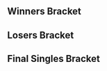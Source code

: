 {{DISPLAYTITLE:DreamHack Winter 2016: Singles Bracket}}{{BracketMatchSMWDisambig |oldtags=Rocky|newtags=Rocky (Swedish player)}}{{SetGame|melee}}
{{tabs static
|name1=Overview
|link1=DreamHack/2016/Winter
|name2=Singles Pools
|link2=DreamHack/2016/Winter/Singles Pools
|name3=Singles Bracket
|link3=DreamHack/2016/Winter/Singles Bracket
|name4=Doubles Bracket
|link4=DreamHack/2016/Winter/Doubles Bracket
|This=3
}}
==Winners Bracket==
{{Template:64DEWBracketA
|tourneylink=DreamHack/2016/Winter
|tourneyname=DreamHack Winter 2016
|r1m1p1=Armada |r1m1p1flag=se |r1m1p1score=2 |r1m1win=1
|r1m1p2=Smakis |r1m1p2flag=se |r1m1p2score=0
|r1m2p1=IRS |r1m2p1flag=us |r1m2p1score=2 |r1m2win=1
|r1m2p2=Deg |r1m2p2flag=se |r1m2p2score=0
|r1m3p1=Crunch |r1m3p1flag=us |r1m3p1score=2 |r1m3win=1
|r1m3p2=Setchi |r1m3p2flag=gb |r1m3p2score=0
|r1m4p1=Daydee |r1m4p1flag=se |r1m4p1score={{win}} |r1m4win=1
|r1m4p2=Zíng |r1m4p2flag=se |r1m4p2score=DQ
|r1m5p1=MacD |r1m5p1flag=us |r1m5p1score=2 |r1m5win=1
|r1m5p2=GBlade |r1m5p2flag=es |r1m5p2score=0
|r1m6p1=Xardov |r1m6p1flag=es |r1m6p1score=2 |r1m6win=1
|r1m6p2=Maximus |r1m6p2flag=se |r1m6p2score=1
|r1m7p1=Trifasia |r1m7p1flag=es |r1m7p1score=2 |r1m7win=1
|r1m7p2=Eekim |r1m7p2flag=se |r1m7p2score=0
|r1m8p1=IrregularJinny |r1m8p1flag=se |r1m8p1score=2 |r1m8win=1
|r1m8p2=adamkex |r1m8p2flag=se |r1m8p2score=0

|r1m9p1=Leffen |r1m9p1flag=se |r1m9p1score=2 |r1m9win=1
|r1m9p2=Jekku |r1m9p2flag=fi |r1m9p2score=0
|r1m10p1=Humpe |r1m10p1flag=se |r1m10p1score=2 |r1m10win=1
|r1m10p2=Mums |r1m10p2flag=se |r1m10p2score=0
|r1m11p1=Mahie |r1m11p1flag=fr |r1m11p1score=2 |r1m11win=1
|r1m11p2=peki |r1m11p2flag=fi |r1m11p2score=0
|r1m12p1=Zorc |r1m12p1flag=no |r1m12p1score=2 |r1m12win=1
|r1m12p2=Gin |r1m12p2flag=se |r1m12p2score=0
|r1m13p1=Wizzrobe |r1m13p1flag=us |r1m13p1score=2 |r1m13win=1
|r1m13p2=Nils |r1m13p2flag=se |r1m13p2score=0
|r1m14p1=Pricent |r1m14p1flag=no |r1m14p1score=2 |r1m14win=1
|r1m14p2=ludvig4 |r1m14p2flag=se |r1m14p2score=0
|r1m15p1=Fuzzyness |r1m15p1flag=gb |r1m15p1score=2 |r1m15win=1
|r1m15p2=Askeflink |r1m15p2flag=no |r1m15p2score=0
|r1m16p1=Alejandro |r1m16p1flag=se |r1m16p1score=2 |r1m16win=1
|r1m16p2=Pots |r1m16p2flag=se |r1m16p2score=0

|r1m17p1=Hungrybox |r1m17p1flag=us |r1m17p1score=2 |r1m17win=1
|r1m17p2=Emperor |r1m17p2flag=no |r1m17p2score=0
|r1m18p1=Yabasta |r1m18p1flag=se |r1m18p1score=0 |r1m18win=2
|r1m18p2=Akke |r1m18p2flag=se |r1m18p2score=2
|r1m19p1=mayhem |r1m19p1flag=fi |r1m19p1score=2 |r1m19win=1
|r1m19p2=Poopmaister6000 |r1m19p2flag=se |r1m19p2score=0
|r1m20p1=K-12 |r1m20p1flag=es |r1m20p1score=2 |r1m20win=1
|r1m20p2=Stax |r1m20p2flag=se |r1m20p2score=0
|r1m21p1=Professor Pro |r1m21p1flag=gb |r1m21p1score=2 |r1m21win=1
|r1m21p2=Rudmarker |r1m21p2flag=se |r1m21p2score=0
|r1m22p1=FA0 |r1m22p1flag=se |r1m22p1score=2 |r1m22win=1
|r1m22p2=Bomb |r1m22p2flag=se |r1m22p2score=0
|r1m23p1=Overtriforce |r1m23p1flag=es |r1m23p1score=2 |r1m23win=1
|r1m23p2=Sebson |r1m23p2flag=se |r1m23p2score=0
|r1m24p1=JohnnyFight |r1m24p1flag=se |r1m24p1score=2 |r1m24win=1
|r1m24p2=Zaik |r1m24p2flag=se |r1m24p2score=0

|r1m25p1=Mango |r1m25p1flag=us |r1m25p1score=2 |r1m25win=1
|r1m25p2=ajp_anton |r1m25p2flag=fi |r1m25p2score=0
|r1m26p1=Sharp |r1m26p1flag=se |r1m26p1score=0 |r1m26win=2
|r1m26p2=Glitchy |r1m26p2flag=se |r1m26p2score=2
|r1m27p1=Rocky |r1m27p1flag=se |r1m27p1score=2 |r1m27win=1
|r1m27p2=kalzu |r1m27p2flag=fi |r1m27p2score=0
|r1m28p1=rax |r1m28p1flag=se |r1m28p1score=2 |r1m28win=1
|r1m28p2=Acid Fucboi |r1m28p2flag=se |r1m28p2score=1
|r1m29p1=Ice |r1m29p1flag=de |r1m29p1score=2 |r1m29win=1
|r1m29p2=bËst |r1m29p2flag=fi |r1m29p2score=0
|r1m30p1=Salevits |r1m30p1flag=fi |r1m30p1score=2 |r1m30win=1
|r1m30p2=Krumm |r1m30p2flag= |r1m30p2score=1
|r1m31p1=Android |r1m31p1flag=se |r1m31p1score=2 |r1m31win=1
|r1m31p2=Frenzy |r1m31p2flag=gb |r1m31p2score=0
|r1m32p1=Charlon |r1m32p1flag=fr |r1m32p1score=2 |r1m32win=1
|r1m32p2=Picassu |r1m32p2flag=fi |r1m32p2score=0

|r2m1p1=Armada |r2m1p1flag=se |r2m1p1score=2 |r2m1win=1
|r2m1p2=IRS |r2m1p2flag=us |r2m1p2score=0
|r2m2p1=Crunch |r2m2p1flag=us |r2m2p1score=2 |r2m2win=1
|r2m2p2=Daydee |r2m2p2flag=se |r2m2p2score=1
|r2m3p1=MacD |r2m3p1flag=us |r2m3p1score=2 |r2m3win=1
|r2m3p2=Xardov |r2m3p2flag=es |r2m3p2score=0
|r2m4p1=Trifasia |r2m4p1flag=es |r2m4p1score=2 |r2m4win=1
|r2m4p2=IrregularJinny |r2m4p2flag=se |r2m4p2score=0
|r2m5p1=Leffen |r2m5p1flag=se |r2m5p1score=2 |r2m5win=1
|r2m5p2=Humpe |r2m5p2flag=se |r2m5p2score=1
|r2m6p1=Mahie |r2m6p1flag=fr |r2m6p1score=2 |r2m6win=1
|r2m6p2=Zorc |r2m6p2flag=no |r2m6p2score=0
|r2m7p1=Wizzrobe |r2m7p1flag=us |r2m7p1score=2 |r2m7win=1
|r2m7p2=Pricent |r2m7p2flag=no |r2m7p2score=0
|r2m8p1=Fuzzyness |r2m8p1flag=gb |r2m8p1score=2 |r2m8win=1
|r2m8p2=Alejandro |r2m8p2flag=se |r2m8p2score=0
|r2m9p1=Hungrybox |r2m9p1flag=us |r2m9p1score=3 |r2m9win=1
|r2m9p2=Akke |r2m9p2flag=se |r2m9p2score=0
|r2m10p1=mayhem |r2m10p1flag=fi |r2m10p1score=0 |r2m10win=2
|r2m10p2=K-12 |r2m10p2flag=es |r2m10p2score=2
|r2m11p1=Professor Pro |r2m11p1flag=gb |r2m11p1score=2 |r2m11win=1
|r2m11p2=FA0 |r2m11p2flag=se |r2m11p2score=0
|r2m12p1=Overtriforce |r2m12p1flag=es |r2m12p1score=1 |r2m12win=2
|r2m12p2=JohnnyFight |r2m12p2flag=se |r2m12p2score=2
|r2m13p1=Mango |r2m13p1flag=us |r2m13p1score=2 |r2m13win=1
|r2m13p2=Glitchy |r2m13p2flag=se |r2m13p2score=0
|r2m14p1=Rocky |r2m14p1flag=se |r2m14p1score=3 |r2m14win=1
|r2m14p2=rax |r2m14p2flag=se |r2m14p2score=0
|r2m15p1=Ice |r2m15p1flag=de |r2m15p1score=2 |r2m15win=1
|r2m15p2=Salevits |r2m15p2flag=fi |r2m15p2score=0
|r2m16p1=Android |r2m16p1flag=se |r2m16p1score=2 |r2m16win=1
|r2m16p2=Charlon |r2m16p2flag=fr |r2m16p2score=0



|r3m1p1=Armada |r3m1p1flag=se |r3m1p1score=3 |r3m1win=1
|r3m1p2=Crunch |r3m1p2flag=us |r3m1p2score=1

|r3m2p1=MacD |r3m2p1flag=us |r3m2p1score=1 |r3m2win=2
|r3m2p2=Trifasia |r3m2p2flag=es |r3m2p2score=3

|r3m3p1=Leffen |r3m3p1flag=se |r3m3p1score=3 |r3m3win=1
|r3m3p2=Mahie |r3m3p2flag=fr |r3m3p2score=0

|r3m4p1=Wizzrobe |r3m4p1flag=us |r3m4p1score=3 |r3m4win=1
|r3m4p2=Fuzzyness |r3m4p2flag=gb |r3m4p2score=1

|r3m5p1=Hungrybox |r3m5p1flag=us |r3m5p1score=3 |r3m5win=1
|r3m5p2=K-12 |r3m5p2flag=es |r3m5p2score=0

|r3m6p1=Professor Pro |r3m6p1flag=gb |r3m6p1score=3 |r3m6win=1
|r3m6p2=JohnnyFight |r3m6p2flag=se |r3m6p2score=2

|r3m7p1=Mango |r3m7p1flag=us |r3m7p1score=3 |r3m7win=1
|r3m7p2=Rocky |r3m7p2flag=se |r3m7p2score=0

|r3m8p1=Ice |r3m8p1flag=de |r3m8p1score=3 |r3m8win=1
|r3m8p2=Android |r3m8p2flag=se |r3m8p2score=1



|r4m1p1=Armada |r4m1p1flag=se |r4m1p1score=3 |r4m1win=1
|r4m1p2=Trifasia |r4m1p2flag=es |r4m1p2score=0
|r4m1p1char1=peach |r4m1p2char1=peach |r4m1p1stock1=3 |r4m1p2stock1=0 |r4m1win1=1 |r4m1stage1=Battlefield
|r4m1p1char2=peach |r4m1p2char2=peach |r4m1p1stock2=3 |r4m1p2stock2=0 |r4m1win2=1 |r4m1stage2=Battlefield
|r4m1p1char3=peach |r4m1p2char3=peach |r4m1p1stock3=1 |r4m1p2stock3=0 |r4m1win3=1 |r4m1stage3=Final Destination
|r4m1p1char4= |r4m1p2char4= |r4m1p1stock4= |r4m1p2stock4= |r4m1win4= |r4m1stage4=
|r4m1p1char5= |r4m1p2char5= |r4m1p1stock5= |r4m1p2stock5= |r4m1win5= |r4m1stage5=
|r4m1date=November 26, 2016
|r4m1finished=
|r4m1details={{BracketMatchDetails|comment=|preview=|lrthread=|vod=|interview=|recap=}}

|r4m2p1=Leffen |r4m2p1flag=se |r4m2p1score=3 |r4m2win=1
|r4m2p2=Wizzrobe |r4m2p2flag=us |r4m2p2score=2

|r4m3p1=Hungrybox |r4m3p1flag=us |r4m3p1score=3 |r4m3win=1
|r4m3p2=Professor Pro |r4m3p2flag=gb |r4m3p2score=0

|r4m4p1=Mango |r4m4p1flag=us |r4m4p1score=3 |r4m4win=1
|r4m4p2=Ice |r4m4p2flag=de |r4m4p2score=0



|r5m1p1=Armada |r5m1p1flag=se |r5m1p1score=3 |r5m1win=1
|r5m1p2=Leffen |r5m1p2flag=se |r5m1p2score=0
|r5m1p1char1=fox |r5m1p2char1=fox |r5m1p1stock1=2 |r5m1p2stock1=0 |r5m1win1=1 |r5m1stage1=Dream Land
|r5m1p1char2=fox |r5m1p2char2=fox |r5m1p1stock2=3 |r5m1p2stock2=0 |r5m1win2=1 |r5m1stage2=Dream Land
|r5m1p1char3=fox |r5m1p2char3=fox |r5m1p1stock3=2 |r5m1p2stock3=0 |r5m1win3=1 |r5m1stage3=Battlefield
|r5m1date=
|r5m1finished=
|r5m1details={{BracketMatchDetails|comment=|preview=|lrthread=|vod=|interview=|recap=}}

|r5m2p1=Hungrybox |r5m2p1flag=us |r5m2p1score=3 |r5m2win=1
|r5m2p2=Mango |r5m2p2flag=us |r5m2p2score=0
|r5m2p1char1=puff |r5m2p2char1=falco |r5m2p1stock1=3 |r5m2p2stock1=0 |r5m2win1=1 |r5m2stage1=Final Destination
|r5m2p1char2=puff |r5m2p2char2=falco |r5m2p1stock2=2 |r5m2p2stock2=0 |r5m2win2=1 |r5m2stage2=Yoshi's Story
|r5m2p1char3=puff |r5m2p2char3=falco |r5m2p1stock3=1 |r5m2p2stock3=0 |r5m2win3=1 |r5m2stage3=Yoshi's Story
|r5m2date=
|r5m2finished=
|r5m2details={{BracketMatchDetails|comment=|preview=|lrthread=|vod=|interview=|recap=}}
}}

==Losers Bracket==
{{64DELBracketSmwA
|tourneylink=DreamHack/2016/Winter
|tourneyname=DreamHack Winter 2016
|l1placement=49-64
|l2placement=33-48
|l3placement=25-32
|l4placement=17-24
|l5placement=13-16
|l6placement=9-12
|l7placement=7-8
|l8placement=5-6

|l1m1p1=Smakis |l1m1p1flag=se |l1m1p1score=2 |l1m1win=1
|l1m1p2=Deg |l1m1p2flag=se |l1m1p2score=0
|l1m2p1=Setchi |l1m2p1flag=gb |l1m2p1score={{win}} |l1m2win=1
|l1m2p2=Zing |l1m2p2flag=se |l1m2p2score=DQ
|l1m3p1=GBlade |l1m3p1flag=es |l1m3p1score=2 |l1m3win=1
|l1m3p2=Maximus |l1m3p2flag=se |l1m3p2score=0
|l1m4p1=Eekim |l1m4p1flag=se |l1m4p1score=2 |l1m4win=1
|l1m4p2=adamkex |l1m4p2flag=se |l1m4p2score=0
|l1m5p1=Jekku |l1m5p1flag=fi |l1m5p1score=0 |l1m5win=2
|l1m5p2=Mums |l1m5p2flag=se |l1m5p2score=2
|l1m6p1=peki |l1m6p1flag=fi |l1m6p1score=2 |l1m6win=1
|l1m6p2=Gin |l1m6p2flag=se |l1m6p2score=0
|l1m7p1=Nils |l1m7p1flag=se |l1m7p1score=2 |l1m7win=1
|l1m7p2=ludvig4 |l1m7p2flag=se |l1m7p2score=0
|l1m8p1=Askeflink |l1m8p1flag=no |l1m8p1score=2 |l1m8win=1
|l1m8p2=Pots |l1m8p2flag=se |l1m8p2score=0
|l1m9p1=Emperor |l1m9p1flag=no |l1m9p1score=0 |l1m9win=2
|l1m9p2=Yabasta |l1m9p2flag=se |l1m9p2score=2
|l1m10p1=Poopmaister6000 |l1m10p1flag=se |l1m10p1score=0 |l1m10win=2
|l1m10p2=Stax |l1m10p2flag=se |l1m10p2score=2
|l1m11p1=Rudmarker |l1m11p1flag=se |l1m11p1score=1 |l1m11win=2
|l1m11p2=Bomb |l1m11p2flag=se |l1m11p2score=2
|l1m12p1=Sebson |l1m12p1flag=se |l1m12p1score=2 |l1m12win=1
|l1m12p2=Zaik |l1m12p2flag=se |l1m12p2score=0
|l1m13p1=ajp_anton |l1m13p1flag=fi |l1m13p1score=2 |l1m13win=1
|l1m13p2=Sharp |l1m13p2flag=se |l1m13p2score=0
|l1m14p1=kalzu |l1m14p1flag=fi |l1m14p1score=2 |l1m14win=1
|l1m14p2=Acid Fucboi |l1m14p2flag=se |l1m14p2score=0
|l1m15p1=bËst |l1m15p1flag=fi |l1m15p1score=2 |l1m15win=1
|l1m15p2=Krumm |l1m15p2flag= |l1m15p2score=0
|l1m16p1=Frenzy |l1m16p1flag=gb |l1m16p1score=2 |l1m16win=1
|l1m16p2=Picassu |l1m16p2flag=fi |l1m16p2score=0

|l2m1p1=Charlon |l2m1p1flag=fr |l2m1p1score=2 |l2m1win=1
|l2m1p2=Smakis |l2m1p2flag=se |l2m1p2score=1
|l2m2p1=Salevits |l2m2p1flag=fi |l2m2p1score=0 |l2m2win=2
|l2m2p2=Setchi |l2m2p2flag=gb |l2m2p2score=2
|l2m3p1=rax |l2m3p1flag=se |l2m3p1score=2 |l2m3win=1
|l2m3p2=GBlade |l2m3p2flag=es |l2m3p2score=0
|l2m4p1=Glitchy |l2m4p1flag=se |l2m4p1score=1 |l2m4win=2
|l2m4p2=Eekim |l2m4p2flag=se |l2m4p2score=2
|l2m5p1=Overtriforce |l2m5p1flag=es |l2m5p1score=2 |l2m5win=1
|l2m5p2=Mums |l2m5p2flag=se |l2m5p2score=0
|l2m6p1=FA0 |l2m6p1flag=se |l2m6p1score=1 |l2m6win=2
|l2m6p2=peki |l2m6p2flag=fi |l2m6p2score=2
|l2m7p1=mayhem |l2m7p1flag=fi |l2m7p1score=1 |l2m7win=2
|l2m7p2=Nils |l2m7p2flag=se |l2m7p2score=2
|l2m8p1=Akke |l2m8p1flag=se |l2m8p1score=1 |l2m8win=2
|l2m8p2=Askeflink |l2m8p2flag=no |l2m8p2score=2
|l2m9p1=Alejandro |l2m9p1flag=se |l2m9p1score=2 |l2m9win=1
|l2m9p2=Yabasta |l2m9p2flag=se |l2m9p2score=0
|l2m10p1=Pricent |l2m10p1flag=no |l2m10p1score=2 |l2m10win=1
|l2m10p2=Stax |l2m10p2flag=se |l2m10p2score=0
|l2m11p1=Zorc |l2m11p1flag=no |l2m11p1score=2 |l2m11win=1
|l2m11p2=Bomb |l2m11p2flag=se |l2m11p2score=0
|l2m12p1=Humpe |l2m12p1flag=se |l2m12p1score=2 |l2m12win=1
|l2m12p2=Sebson |l2m12p2flag=se |l2m12p2score=0
|l2m13p1=IrregularJinny |l2m13p1flag=se |l2m13p1score=0 |l2m13win=2
|l2m13p2=ajp_anton |l2m13p2flag=fi |l2m13p2score=2
|l2m14p1=Xardov |l2m14p1flag=es |l2m14p1score=2 |l2m14win=1
|l2m14p2=kalzu |l2m14p2flag=fi |l2m14p2score=1
|l2m15p1=Daydee |l2m15p1flag=se |l2m15p1score=2 |l2m15win=1
|l2m15p2=bËst |l2m15p2flag=fi |l2m15p2score=0
|l2m16p1=IRS |l2m16p1flag=us |l2m16p1score=0 |l2m16win=2
|l2m16p2=Frenzy |l2m16p2flag=gb |l2m16p2score=2

|l3m1p1=Charlon |l3m1p1flag=fr |l3m1p1score=3 |l3m1win=1
|l3m1p2=Setchi |l3m1p2flag=gb |l3m1p2score=2
|l3m2p1=rax |l3m2p1flag=se |l3m2p1score=0 |l3m2win=2
|l3m2p2=Eekim |l3m2p2flag=se |l3m2p2score=3
|l3m3p1=Overtriforce |l3m3p1flag=es |l3m3p1score=3 |l3m3win=1
|l3m3p2=peki |l3m3p2flag=fi |l3m3p2score=0
|l3m4p1=Nils |l3m4p1flag=se |l3m4p1score=3 |l3m4win=1
|l3m4p2=Askeflink |l3m4p2flag=no |l3m4p2score=2
|l3m5p1=Alejandro |l3m5p1flag=se |l3m5p1score=1 |l3m5win=2
|l3m5p2=Pricent |l3m5p2flag=no |l3m5p2score=3
|l3m6p1=Zorc |l3m6p1flag=no |l3m6p1score=1 |l3m6win=2
|l3m6p2=Humpe |l3m6p2flag=se |l3m6p2score=3
|l3m7p1=ajp_anton |l3m7p1flag=fi |l3m7p1score=3 |l3m7win=1
|l3m7p2=Xardov |l3m7p2flag=es |l3m7p2score=2
|l3m8p1=Daydee |l3m8p1flag=se |l3m8p1score=3 |l3m8win=1
|l3m8p2=Frenzy |l3m8p2flag=gb |l3m8p2score=0

|l4m1p1=Fuzzyness |l4m1p1flag=gb |l4m1p1score=1 |l4m1win=2
|l4m1p2=Charlon |l4m1p2flag=fr |l4m1p2score=3
|l4m2p1=Mahie |l4m2p1flag=fr |l4m2p1score=3 |l4m2win=1
|l4m2p2=Eekim |l4m2p2flag=se |l4m2p2score=0
|l4m3p1=MacD |l4m3p1flag=us |l4m3p1score=0 |l4m3win=2
|l4m3p2=Overtriforce |l4m3p2flag=es |l4m3p2score=3
|l4m4p1=Crunch |l4m4p1flag=us |l4m4p1score=3 |l4m4win=1
|l4m4p2=Nils |l4m4p2flag=se |l4m4p2score=2
|l4m5p1=Android |l4m5p1flag=se |l4m5p1score=3 |l4m5win=1
|l4m5p2=Pricent |l4m5p2flag=no |l4m5p2score=0
|l4m6p1=Rocky |l4m6p1flag=se |l4m6p1score=3 |l4m6win=1
|l4m6p2=Humpe |l4m6p2flag=se |l4m6p2score=1
|l4m7p1=JohnnyFight |l4m7p1flag=se |l4m7p1score=3 |l4m7win=1
|l4m7p2=ajp_anton |l4m7p2flag=fi |l4m7p2score=1
|l4m8p1=K-12 |l4m8p1flag=es |l4m8p1score=3 |l4m8win=1
|l4m8p2=Daydee |l4m8p2flag=se |l4m8p2score=1

|l5m1p1=Charlon |l5m1p1flag=fr |l5m1p1score=0 |l5m1win=2
|l5m1p2=Mahie |l5m1p2flag=fr |l5m1p2score=3
|l5m2p1=Overtriforce |l5m2p1flag=es |l5m2p1score=3 |l5m2win=1
|l5m2p2=Crunch |l5m2p2flag=us |l5m2p2score=0
|l5m3p1=Android |l5m3p1flag=se |l5m3p1score=3 |l5m3win=1
|l5m3p2=Rocky |l5m3p2flag=se |l5m3p2score=1
|l5m4p1=JohnnyFight |l5m4p1flag=se |l5m4p1score=3 |l5m4win=1
|l5m4p2=K-12 |l5m4p2flag=es |l5m4p2score=0

|l6m1p1=Professor Pro |l6m1p1flag=gb |l6m1p1score=3 |l6m1win=1
|l6m1p2=Mahie |l6m1p2flag=fr |l6m1p2score=0
|l6m2p1=Ice |l6m2p1flag=de |l6m2p1score=3 |l6m2win=1
|l6m2p2=Overtriforce |l6m2p2flag=es |l6m2p2score=1
|l6m3p1=Trifasia |l6m3p1flag=es |l6m3p1score=3 |l6m3win=1
|l6m3p2=Android |l6m3p2flag=se |l6m3p2score=2
|l6m4p1=Wizzrobe |l6m4p1flag=us |l6m4p1score=3 |l6m4win=1
|l6m4p2=JohnnyFight |l6m4p2flag=se |l6m4p2score=0



|l7m1p1=Professor Pro |l7m1p1flag=gb |l7m1p1score=3 |l7m1win=1
|l7m1p2=Ice |l7m1p2flag=de |l7m1p2score=2
|l7m1p1char1=fox |l7m1p2char1=fox |l7m1p1stock1=1 |l7m1p2stock1=0 |l7m1win1=1 |l7m1stage1=Battlefield
|l7m1p1char2=fox |l7m1p2char2=fox |l7m1p1stock2=1 |l7m1p2stock2=0 |l7m1win2=1 |l7m1stage2=Battlefield
|l7m1p1char3=fox |l7m1p2char3=fox |l7m1p1stock3=0 |l7m1p2stock3=3 |l7m1win3=2 |l7m1stage3=Dream Land
|l7m1p1char4=fox |l7m1p2char4=fox |l7m1p1stock4=0 |l7m1p2stock4=2 |l7m1win4=2 |l7m1stage4=Yoshi's Story
|l7m1p1char5=fox |l7m1p2char5=fox |l7m1p1stock5=1 |l7m1p2stock5=0 |l7m1win5=1 |l7m1stage5=Yoshi's Story
|l7m1date=
|l7m1finished=
|l7m1details={{BracketMatchDetails|comment=|preview=|lrthread=|vod=|interview=|recap=}}

|l7m2p1=Trifasia |l7m2p1flag=es |l7m2p1score=2 |l7m2win=2
|l7m2p2=Wizzrobe |l7m2p2flag=us |l7m2p2score=3
|l7m2p1char1=peach |l7m2p2char1=cf |l7m2p1stock1=0 |l7m2p2stock1=1 |l7m2win1=2 |l7m2stage1=Battlefield
|l7m2p1char2=peach |l7m2p2char2=cf |l7m2p1stock2=1 |l7m2p2stock2=0 |l7m2win2=1 |l7m2stage2=Battlefield
|l7m2p1char3=peach |l7m2p2char3=cf |l7m2p1stock3=0 |l7m2p2stock3=2 |l7m2win3=2 |l7m2stage3=Pokémon Stadium
|l7m2p1char4=peach |l7m2p2char4=cf |l7m2p1stock4=1 |l7m2p2stock4=0 |l7m2win4=1 |l7m2stage4=Fountain of Dreams
|l7m2p1char5=peach |l7m2p2char5=cf |l7m2p1stock5=0 |l7m2p2stock5=2 |l7m2win5=2 |l7m2stage5=Yoshi's Story
|l7m2date=
|l7m2finished=
|l7m2details={{BracketMatchDetails|comment=|preview=|lrthread=|vod=|interview=|recap=}}

|l8m1p1=Leffen |l8m1p1flag=se |l8m1p1score=3 |l8m1win=1
|l8m1p2=Professor Pro |l8m1p2flag=gb |l8m1p2score=1
|l8m1p1char1=fox |l8m1p2char1=fox |l8m1p1stock1=2 |l8m1p2stock1=0 |l8m1win1=1 |l8m1stage1=Battlefield
|l8m1p1char2=fox |l8m1p2char2=fox |l8m1p1stock2=0 |l8m1p2stock2=2 |l8m1win2=2 |l8m1stage2=Yoshi's Story
|l8m1p1char3=fox |l8m1p2char3=fox |l8m1p1stock3=2 |l8m1p2stock3=0 |l8m1win3=1 |l8m1stage3=Final Destination
|l8m1p1char4=fox |l8m1p2char4=fox |l8m1p1stock4=1 |l8m1p2stock4=0 |l8m1win4=1 |l8m1stage4=Fountain of Dreams
|l8m1date=
|l8m1finished=
|l8m1details={{BracketMatchDetails|comment=|preview=|lrthread=|vod=|interview=|recap=}}

|l8m2p1=Mango |l8m2p1flag=us |l8m2p1score=3 |l8m2win=1
|l8m2p2=Wizzrobe |l8m2p2flag=us |l8m2p2score=0
|l8m2p1char1=falco |l8m2p2char1=cf |l8m2p1stock1=1 |l8m2p2stock1=0 |l8m2win1=1 |l8m2stage1=Yoshi's Story
|l8m2p1char2=falco |l8m2p2char2=cf |l8m2p1stock2=1 |l8m2p2stock2=0 |l8m2win2=1 |l8m2stage2=Dream Land
|l8m2p1char3=falco |l8m2p2char3=cf |l8m2p1stock3=2 |l8m2p2stock3=0 |l8m2win3=1 |l8m2stage3=Dream Land
|l8m2date=
|l8m2finished=
|l8m2details={{BracketMatchDetails|comment=|preview=|lrthread=|vod=|interview=|recap=}}
}}
<onlyinclude>
==Final Singles Bracket==
{{DEFinalSmwBracket
|tourneylink=DreamHack/2016/Winter
|tourneyname=DreamHack Winter 2016
|l1placement=4
|r2placement=3
|r3loserplacement=2
|r3winnerplacement=1
|column-width=200
|export_score=true

<!-- FROM WINNERS -->
|r1m1p1=Armada |r1m1p1flag=se |r1m1p1score=3
|r1m1p2=Hungrybox |r1m1p2flag=us |r1m1p2score=1
|r1m1win=1
|r1m1p1char1=fox |r1m1p1stock1=1 |r1m1p2char1=puff |r1m1p2stock1=0 |r1m1win1=1 |r1m1stage1=Battlefield 
|r1m1p1char2=fox |r1m1p1stock2=1 |r1m1p2char2=puff |r1m1p2stock2=0 |r1m1win2=1 |r1m1stage2=Dream Land
|r1m1p1char3=fox |r1m1p1stock3=0 |r1m1p2char3=puff |r1m1p2stock3=1 |r1m1win3=2 |r1m1stage3=Dream Land
|r1m1p1char4=fox |r1m1p1stock4=2 |r1m1p2char4=puff |r1m1p2stock4=0 |r1m1win4=1 |r1m1stage4=Final Destination
|r1m1date=
|r1m1finished=
|r1m1details={{BracketMatchDetails
|vod=
|preview= 
|lrthread=
|interview=
|recap=
|comment=
|live=
}}

<!-- FROM LOSERS -->
|l1m1p1=Leffen |l1m1p1flag=se |l1m1p1score=3
|l1m1p2=Mango |l1m1p2flag=us |l1m1p2score=0
|l1m1win=1
|l1m1p1char1=fox |l1m1p1stock1=1 |l1m1p2char1=falco |l1m1p2stock1=0 |l1m1win1=1 |l1m1stage1=Dream Land 
|l1m1p1char2=fox |l1m1p1stock2=3 |l1m1p2char2=falco |l1m1p2stock2=0 |l1m1win2=1 |l1m1stage2=Dream Land
|l1m1p1char3=fox |l1m1p1stock3=1 |l1m1p2char3=falco |l1m1p2stock3=0 |l1m1win3=1 |l1m1stage3=Dream Land
|l1m1date=
|l1m1finished=
|l1m1details={{BracketMatchDetails
|vod=
|preview= 
|lrthread=
|interview=
|recap=
|comment=
|live=
}}

<!-- LOSERS FINALS -->
|r2m1p1=Hungrybox |r2m1p1flag=us |r2m1p1score=3
|r2m1p2=Leffen |r2m1p2flag=se |r2m1p2score=2
|r2m1win=1
|r2m1p1char1=puff |r2m1p1stock1=1 |r2m1p2char1=fox |r2m1p2stock1=0 |r2m1win1=1 |r2m1stage1=Battlefield
|r2m1p1char2=puff |r2m1p1stock2=0 |r2m1p2char2=fox |r2m1p2stock2=3 |r2m1win2=2 |r2m1stage2=Pokémon Stadium
|r2m1p1char3=puff |r2m1p1stock3=3 |r2m1p2char3=fox |r2m1p2stock3=0 |r2m1win3=1 |r2m1stage3=Dream Land
|r2m1p1char4=puff |r2m1p1stock4=0 |r2m1p2char4=fox |r2m1p2stock4=1 |r2m1win4=2 |r2m1stage4=Final Destination
|r2m1p1char5=puff |r2m1p1stock5=2 |r2m1p2char5=fox |r2m1p2stock5=0 |r2m1win5=1 |r2m1stage5=Battlefield
|r2m1date=
|r2m1finished=
|r2m1details={{BracketMatchDetails
|vod=
|preview= 
|lrthread=
|interview=
|recap=
|comment=
|live=
}}

<!-- GRAND FINALS -->
|r3m1p1=Armada |r3m1p1flag=se |r3m1p1score=3
|r3m1p2=Hungrybox |r3m1p2flag=us |r3m1p2score=1
|r3m1win=1
|r3m1p1char1=fox |r3m1p1stock1=2 |r3m1p2char1=puff |r3m1p2stock1=0 |r3m1win1=1 |r3m1stage1=Battlefield 
|r3m1p1char2=fox |r3m1p1stock2=0 |r3m1p2char2=puff |r3m1p2stock2=1 |r3m1win2=2 |r3m1stage2=Dream Land
|r3m1p1char3=fox |r3m1p1stock3=1 |r3m1p2char3=puff |r3m1p2stock3=0 |r3m1win3=1 |r3m1stage3=Final Destination
|r3m1p1char4=fox |r3m1p1stock4=1 |r3m1p2char4=puff |r3m1p2stock4=0 |r3m1win4=1 |r3m1stage4=Battlefield
|r3m1date=
|r3m1finished=
|r3m1details={{BracketMatchDetails
|vod=https://www.youtube.com/watch?v=TrJGj5Aj9Z4
|preview= 
|lrthread=
|interview=
|recap=
|comment=
|live=
}}
}}
</onlyinclude>
